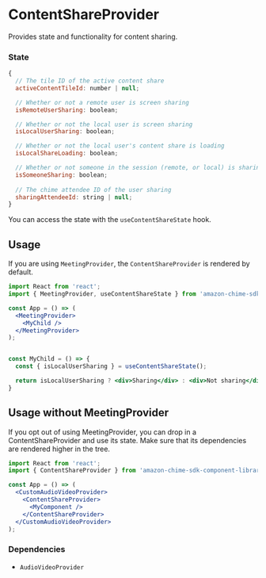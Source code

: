 <Meta title="Providers/ContentShareProvider" />

# ContentShareProvider

Provides state and functionality for content sharing.

### State

```javascript
{
  // The tile ID of the active content share
  activeContentTileId: number | null;

  // Whether or not a remote user is screen sharing
  isRemoteUserSharing: boolean;

  // Whether or not the local user is screen sharing
  isLocalUserSharing: boolean;

  // Whether or not the local user's content share is loading
  isLocalShareLoading: boolean;

  // Whether or not someone in the session (remote, or local) is sharing
  isSomeoneSharing: boolean;
  
  // The chime attendee ID of the user sharing
  sharingAttendeeId: string | null;
}
```

You can access the state with the `useContentShareState` hook.

## Usage

If you are using `MeetingProvider`, the `ContentShareProvider` is rendered by default.

```jsx
import React from 'react';
import { MeetingProvider, useContentShareState } from 'amazon-chime-sdk-component-library-react';

const App = () => (
  <MeetingProvider>
    <MyChild />
  </MeetingProvider>
);


const MyChild = () => {
  const { isLocalUserSharing } = useContentShareState();

  return isLocalUserSharing ? <div>Sharing</div> : <div>Not sharing</div>
}
```

## Usage without MeetingProvider

If you opt out of using MeetingProvider, you can drop in a ContentShareProvider and use its state. Make sure that its dependencies are rendered higher in the tree.

```jsx
import React from 'react';
import { ContentShareProvider } from 'amazon-chime-sdk-component-library-react';

const App = () => (
  <CustomAudioVideoProvider>
    <ContentShareProvider>
      <MyComponent />
    </ContentShareProvider>
  </CustomAudioVideoProvider>
);
```

### Dependencies

- `AudioVideoProvider`
